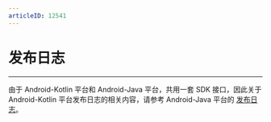 ```yaml
---
articleID: 12541
---
```



# 发布日志

- - -

<!-- Zego-Split-Line Do Not Remove Me -->

<Warning title="注意">



由于 Android-Kotlin 平台和 Android-Java 平台，共用一套 SDK 接口，因此关于 Android-Kotlin 平台发布日志的相关内容，请参考 Android-Java 平台的 [发布日志](https://doc-zh.zego.im/article/12542)。
</Warning>
